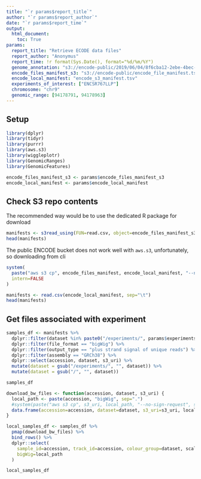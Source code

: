 ```yaml
---
title: "`r params$report_title`"
author: "`r params$report_author`"
date: "`r params$report_time`"
output:
  html_document:
    toc: True
params:
  report_title: "Retrieve ECODE data files"
  report_author: "Anonymus"
  report_time: !r format(Sys.Date(), format="%d/%m/%Y")
  genome_annotation: "s3://encode-public/2019/06/04/8f6cba12-2ebe-4bec-a15d-53f498979de0/gencode.v29.primary_assembly.annotation_UCSC_names.gtf.gz"
  encode_files_manifest_s3: "s3://encode-public/encode_file_manifest.tsv"
  encode_local_manifest: "encode_s3_manifest.tsv"
  experiments_of_interest: ["ENCSR767LLP"]
  chromosome: "chr9"
  genomic_range: [94178791, 94178963]
---
```


## Setup

```r
library(dplyr)
library(tidyr)
library(purrr)
library(aws.s3)
library(wiggleplotr)
library(GenomicRanges)
library(GenomicFeatures)
```

```r
encode_files_manifest_s3 <- params$encode_files_manifest_s3
encode_local_manifest <- params$encode_local_manifest
```


## Check S3 repo contents

The recommended way would be to use the dedicated R package for download

```r
manifests <- s3read_using(FUN=read.csv, object=encode_files_manifest_s3, region="us-east-1")
head(manifests)
```

The public ENCODE bucket does not work well with `aws.s3`, unfortunately, so downloading from cli

```r
system(
  paste("aws s3 cp", encode_files_manifest, encode_local_manifest, "--no-sign-request", sep=" "),
  intern=FALSE
)
```

```r
manifests <- read.csv(encode_local_manifest, sep="\t")
head(manifests)
```

## Get files associated with experiment

```r
samples_df <- manifests %>%
  dplyr::filter(dataset %in% paste0("/experiments/", params$experiments_of_interest, "/")) %>%
  dplyr::filter(file_format == "bigWig") %>%
  dplyr::filter(output_type == "plus strand signal of unique reads") %>%
  dplyr::filter(assembly == "GRCh38") %>%
  dplyr::select(accession, dataset, s3_uri) %>%
  mutate(dataset = gsub("/experiments/", "", dataset)) %>%
  mutate(dataset = gsub("/", "", dataset))

samples_df
```

```r
download_bw_files <- function(accession, dataset, s3_uri) {
  local_path <- paste(accession, "bigWig", sep=".")
  #system(paste("aws s3 cp", s3_uri, local_path, "--no-sign-request", sep=" "), intern=FALSE)
  data.frame(accession=accession, dataset=dataset, s3_uri=s3_uri, local_path, scaling_factor=1)
}

local_samples_df <- samples_df %>%
  pmap(download_bw_files) %>%
  bind_rows() %>%
  dplyr::select(
    sample_id=accession, track_id=accession, colour_group=dataset, scaling_factor,
    bigWig=local_path
  )

local_samples_df
```

